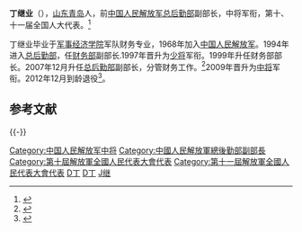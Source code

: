 '''丁继业'''（{{bd|1949年|8月}}），[[山东|山东]][[青岛|青岛]]人，前[[中国人民解放军|中国人民解放军]][[中国人民解放军总后勤部|总后勤部]]副部长，中将军衔，第十、十一届全国人大代表。<ref>{{cite web|url=http://military.people.com.cn/GB/42967/6969705.html|title=丁继业|publisher=人民网|accessdate=2011-01-03|archive-date=2009-11-02|archive-url=https://web.archive.org/web/20091102061410/http://military.people.com.cn/GB/42967/6969705.html|dead-url=no}}</ref>

丁继业毕业于[[中国人民解放军陆军勤务学院|军事经济学院]]军队财务专业，1968年加入[[中国人民解放军|中国人民解放军]]。1994年进入[[中国人民解放军陆军军事交通学院|总后勤部]]，任[[中央军委后勤保障部财务局|财务部]]副部长.1997年晋升为[[中国人民解放军少将|少将]]军衔。1999年升任财务部部长。2007年12月升任[[中国人民解放军陆军军事交通学院|总后勤部]]副部长，分管财务工作。<ref>{{cite web|url=http://www.stnn.cc/china/200801/t20080113_711782.html|title=总后晋升两副部长 丁继业分管国防军费|accessdate=2008-01-13|author=|date=2008-01-13|publisher=星岛环球网|archive-url=https://web.archive.org/web/20130426081741/http://www.stnn.cc/china/200801/t20080113_711782.html|archive-date=2013-04-26|dead-url=yes}}</ref>2009年晋升为[[中国人民解放军中将|中将]]军衔。2012年12月到龄退役<ref>{{cite news|title=十八大后副大军区级将领调整基本到位|url=http://china.caixin.com/2013-01-29/100487408_all.html|accessdate=2013-11-14|newspaper=财新网|archive-date=2013-12-02|archive-url=https://web.archive.org/web/20131202232635/http://china.caixin.com/2013-01-29/100487408_all.html|dead-url=yes}}</ref>。

==参考文献==
{{Reflist}}
{{-}}
{{start box}}
{{s-mil|pla}}
{{s-before|[[孙志强|孙志强]]|rows=2}}
{{s-title|[[中国人民解放军总后勤部|中国人民解放军总后勤部]]副部長|2007年12月－2012年12月}}
{{s-after|[[刘铮_(解放军)|刘铮]]}}
{{s-title|[[中央军委后勤保障部财务局|中国人民解放军总后勤部财务部]]部長|1999年12月—2007年12月}}
{{s-after|[[孙黄田|孙黄田]]}}
{{end box}}
{{中国军事人物小作品}}

{{DEFAULTSORT:Ding丁}}
[[Category:中国人民解放军中将|Category:中国人民解放军中将]]
[[Category:中國人民解放軍總後勤部副部長|Category:中國人民解放軍總後勤部副部長]]
[[Category:第十屆解放軍全國人民代表大會代表|Category:第十屆解放軍全國人民代表大會代表]]
[[Category:第十一屆解放軍全國人民代表大會代表|Category:第十一屆解放軍全國人民代表大會代表]]
[[Category:青岛军事人物|D丁]]
[[Category:青岛政治人物|D丁]]
[[Category:丁姓|J继]]